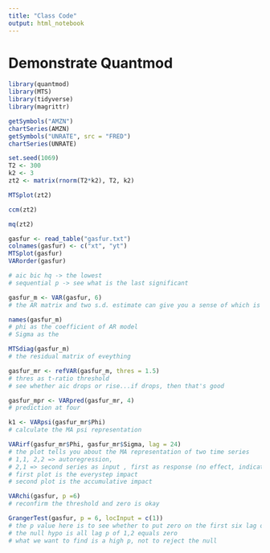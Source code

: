 ```yaml
---
title: "Class Code"
output: html_notebook
---
```


# Demonstrate Quantmod

```r

library(quantmod)
library(MTS)
library(tidyverse)
library(magrittr)


```

```r

getSymbols("AMZN")
chartSeries(AMZN)
getSymbols("UNRATE", src = "FRED")
chartSeries(UNRATE)

```

```r

set.seed(1069)
T2 <- 300
k2 <- 3
zt2 <- matrix(rnorm(T2*k2), T2, k2)

MTSplot(zt2)

ccm(zt2)

mq(zt2)

```

```r

gasfur <- read_table("gasfur.txt")
colnames(gasfur) <- c("xt", "yt")
MTSplot(gasfur)
VARorder(gasfur)

# aic bic hq -> the lowest 
# sequential p -> see what is the last significant

gasfur_m <- VAR(gasfur, 6)
# the AR matrix and two s.d. estimate can give you a sense of which is significant

names(gasfur_m)
# phi as the coefficient of AR model
# Sigma as the 

MTSdiag(gasfur_m)
# the residual matrix of eveything

gasfur_mr <- refVAR(gasfur_m, thres = 1.5) 
# thres as t-ratio threshold
# see whether aic drops or rise...if drops, then that's good

gasfur_mpr <- VARpred(gasfur_mr, 4)
# prediction at four 

k1 <- VARpsi(gasfur_mr$Phi)
# calculate the MA psi representation

VARirf(gasfur_mr$Phi, gasfur_mr$Sigma, lag = 24)
# the plot tells you about the MA representation of two time series 
# 1,1, 2,2 => autoregression, 
# 2,1 => second series as input , first as response (no effect, indicating Granger)
# first plot is the everystep impact
# second plot is the accumulative impact

VARchi(gasfur, p =6)
# reconfirm the threshold and zero is okay

GrangerTest(gasfur, p = 6, locInput = c(1))
# the p value here is to see whether to put zero on the first six lag of 1,2 is plausible
# the null hypo is all lag p of 1,2 equals zero
# what we want to find is a high p, not to reject the null



```









